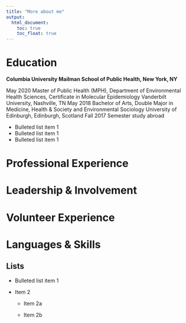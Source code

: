 ```yaml
---
title: "More about me"
output: 
  html_document:
    toc: true
    toc_float: true
---
```


# Education
**Columbia University Mailman School of Public Health, New York, NY** 

May 2020
Master of Public Health (MPH), Department of Environmental Health Sciences, Certificate in Molecular Epidemiology
Vanderbilt University, Nashville, TN May 2018
Bachelor of Arts, Double Major in Medicine, Health & Society and Environmental Sociology
University of Edinburgh, Edinburgh, Scotland Fall 2017
Semester study abroad

*   Bulleted list item 1
*   Bulleted list item 1
*   Bulleted list item 1

# Professional Experience

# Leadership & Involvement 

# Volunteer Experience

# Languages & Skills 





Lists
------------------------------------------------------------

*   Bulleted list item 1

*   Item 2

    * Item 2a

    * Item 2b




